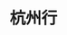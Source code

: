 ---
publishDate: 2023-11-25
title: 杭州行
excerpt: 杭州西湖一日行
images:
- '~/assets/images/photography/hangzhou/1.jpg'
- '~/assets/images/photography/hangzhou/2.jpg'
- '~/assets/images/photography/hangzhou/3.jpg'
- '~/assets/images/photography/hangzhou/4.jpg'
- '~/assets/images/photography/hangzhou/5.jpg'
---